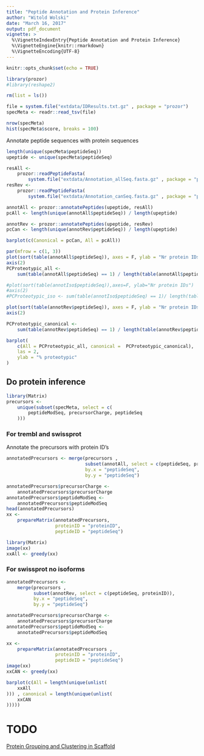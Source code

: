 ```yaml
---
title: "Peptide Annotation and Protein Inference"
author: "Witold Wolski"
date: "March 16, 2017"
output: pdf_document
vignette: >
  %\VignetteIndexEntry{Peptide Annotation and Protein Inference}
  %\VignetteEngine{knitr::rmarkdown}
  %\VignetteEncoding{UTF-8}
---
```

<!--
%\VignetteEngine{knitr::rmarkdown}
%\VignetteIndexEntry{Spectra Annotation and Protein Inference}
-->



```r
knitr::opts_chunk$set(echo = TRUE)
```


```r
library(prozor)
#library(reshape2)

rm(list = ls())

file = system.file("extdata/IDResults.txt.gz" , package = "prozor")
specMeta <- readr::read_tsv(file)

```


```r

nrow(specMeta)
hist(specMeta$score, breaks = 100)

```

Annotate peptide sequences with protein sequences

```r
length(unique(specMeta$peptideSeq))
upeptide <- unique(specMeta$peptideSeq)

resAll <-
    prozor::readPeptideFasta(
        system.file("extdata/Annotation_allSeq.fasta.gz" , package = "prozor"))
resRev <-
    prozor::readPeptideFasta(
        system.file("extdata/Annotation_canSeq.fasta.gz" , package = "prozor"))

annotAll <- prozor::annotatePeptides(upeptide, resAll)
pcAll <- length(unique(annotAll$peptideSeq)) / length(upeptide)

annotRev <- prozor::annotatePeptides(upeptide, resRev)
pcCan <- length(unique(annotRev$peptideSeq)) / length(upeptide)

barplot(c(Canonical = pcCan, All = pcAll))

```


```r
par(mfrow = c(1, 3))
plot(sort(table(annotAll$peptideSeq)), axes = F, ylab = "Nr protein IDs")
axis(2)
PCProteotypic_all <-
    sum(table(annotAll$peptideSeq) == 1) / length(table(annotAll$peptideSeq)) * 100

#plot(sort(table(annotIso$peptideSeq)),axes=F, ylab="Nr protein IDs")
#axis(2)
#PCProteotypic_iso <- sum(table(annotIso$peptideSeq) == 1)/ length(table(annotIso$peptideSeq)) * 100

plot(sort(table(annotRev$peptideSeq)), axes = F, ylab = "Nr protein IDs")
axis(2)

PCProteotypic_canonical <-
    sum(table(annotRev$peptideSeq) == 1) / length(table(annotRev$peptideSeq)) * 100

```


```r
barplot(
    c(All = PCProteotypic_all, canonical =  PCProteotypic_canonical),
    las = 2,
    ylab = "% proteotypic"
)

```



## Do protein inference



```r
library(Matrix)
precursors <-
    unique(subset(specMeta, select = c(
        peptideModSeq, precursorCharge, peptideSeq
    )))

```

### For trembl and swissprot 

Annotate the precursors with protein ID's

```r

annotatedPrecursors <- merge(precursors ,
                             subset(annotAll, select = c(peptideSeq, proteinID)),
                             by.x = "peptideSeq",
                             by.y = "peptideSeq")

annotatedPrecursors$precursorCharge <-
    annotatedPrecursors$precursorCharge
annotatedPrecursors$peptideModSeq <-
    annotatedPrecursors$peptideModSeq
head(annotatedPrecursors)
xx <-
    prepareMatrix(annotatedPrecursors,
                  proteinID = "proteinID",
                  peptideID = "peptideSeq")

library(Matrix)
image(xx)
xxAll <- greedy(xx)

```

### For swissprot no isoforms

```r
annotatedPrecursors <-
    merge(precursors ,
          subset(annotRev, select = c(peptideSeq, proteinID)),
          by.x = "peptideSeq",
          by.y = "peptideSeq")

annotatedPrecursors$precursorCharge <-
    annotatedPrecursors$precursorCharge
annotatedPrecursors$peptideModSeq <-
    annotatedPrecursors$peptideModSeq

xx <-
    prepareMatrix(annotatedPrecursors ,
                  proteinID = "proteinID",
                  peptideID = "peptideSeq")
image(xx)
xxCAN <- greedy(xx)

```


```r
barplot(c(All = length(unique(unlist(
    xxAll
))) , canonical = length(unique(unlist(
    xxCAN
)))))

```


# TODO

[Protein Grouping and Clustering in Scaffold](https://www.dropbox.com/s/a4kqyc4gxln8sfj/scaffold_protein_grouping_clustering.pdf?dl=1)
